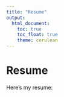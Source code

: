 ```yaml
---
title: "Resume"
output: 
  html_document:
    toc: true
    toc_float: true
    theme: cerulean
---
```


# Resume

Here's my resume:
